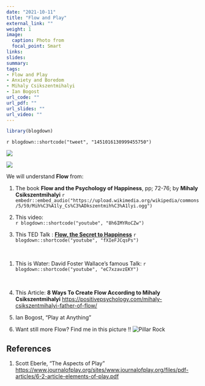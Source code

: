```yaml
---
date: "2021-10-11"
title: "Flow and Play"
external_link: ""
weight: 1
image:
  caption: Photo from 
  focal_point: Smart
links:
slides: 
summary: 
tags:
- Flow and Play
- Anxiety and Boredom
- Mihaly Csikszentmihalyi
- Ian Bogost
url_code: ""
url_pdf: ""
url_slides: ""
url_video: ""
---
```

```r
library(blogdown)
```

`r blogdown::shortcode("tweet", "1451016130999455750")`

![](https://pbs.twimg.com/media/FCMLPHPVUAAm3Yu?format=jpg&name=small)

![](Flow.png)

We will understand **Flow** from:

1) The book **Flow and the Psychology of Happiness**, pp; 72-76; by **Mihaly Csikszentmihalyi** `r embedr::embed_audio("https://upload.wikimedia.org/wikipedia/commons/5/59/Mih%C3%A1ly_Cs%C3%ADkszentmih%C3%A1lyi.ogg")` 

2) This video:
<br>
`r blogdown::shortcode("youtube", "8h6IMYRoCZw")`
<br>

3) This TED Talk : [**Flow, the Secret to Happiness**]("https://www.ted.com/talks/mihaly_csikszentmihalyi_flow_the_secret_to_happiness?utm_campaign=tedspread&utm_medium=referral&utm_source=tedcomshare")
`r blogdown::shortcode("youtube", "fXIeFJCqsPs")`

<br>

1) This is Water: David Foster Wallace's famous Talk:
`r blogdown::shortcode("youtube", "eC7xzavzEKY")`

<br>

4) This Article: **8 Ways To Create Flow According to Mihaly Csikszentmihalyi** <https://positivepsychology.com/mihaly-csikszentmihalyi-father-of-flow/>  

5) Ian Bogost, "Play at Anything"

5) Want still more Flow? Find me in this picture !!
![Pillar Rock](Pillar.JPG)

## References
1. Scott Eberle, "The Aspects of Play" <https://www.journalofplay.org/sites/www.journalofplay.org/files/pdf-articles/6-2-article-elements-of-play.pdf>

